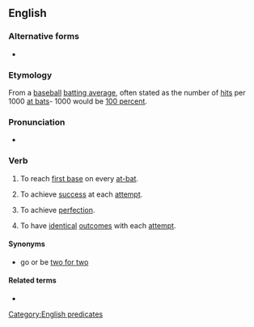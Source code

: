 ==English==

===Alternative forms===
* {{l|en|bat one thousand}}

===Etymology===
From a [[baseball]] [[batting average]], often stated as the number of [[hit]]s per 1000 [[at bat]]s- 1000 would be [[100 percent]].

===Pronunciation===
* {{audio|en|en-au-bat a thousand.ogg|Audio (AU)}}

===Verb===
{{en-verb|head=[[bat]] a [[thousand]]|*}}

# {{lb|en|baseball|literal}} To reach [[first base]] on every [[at-bat]].
# {{lb|en|idiomatic}} To achieve [[success]] at each [[attempt]].
#: {{ux|en|He's '''batting a thousand''' so far with the new boss.}}
# {{lb|en|idiomatic}} To achieve [[perfection]].
#: {{ux|en|No one can '''bat a thousand''' for the whole season.}}
# {{lb|en|idiomatic}} To have [[identical]] [[outcome]]s with each [[attempt]].

====Synonyms====
* go or be [[two for two]]

====Related terms====
* {{l|en|bat five hundred}}

[[Category:English predicates]]
{{c|en|Thousand}}